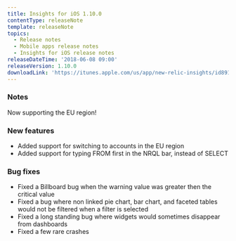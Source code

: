 ```yaml
---
title: Insights for iOS 1.10.0
contentType: releaseNote
template: releaseNote
topics:
  - Release notes
  - Mobile apps release notes
  - Insights for iOS release notes
releaseDateTime: '2018-06-08 09:00'
releaseVersion: 1.10.0
downloadLink: 'https://itunes.apple.com/us/app/new-relic-insights/id891431652?mt=8'
---
```


### Notes

Now supporting the EU region!

### New features

* Added support for switching to accounts in the EU region
* Added support for typing FROM first in the NRQL bar, instead of SELECT

### Bug fixes

* Fixed a Billboard bug when the warning value was greater then the critical value
* Fixed a bug where non linked pie chart, bar chart, and faceted tables would not be filtered when a filter is selected
* Fixed a long standing bug where widgets would sometimes disappear from dashboards
* Fixed a few rare crashes
